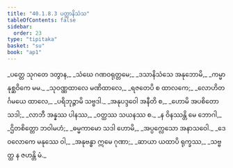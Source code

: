 ```yaml
---
title: "40.1.8.3 ပတ္တာနိသံသ"
tableOfContents: false
sidebar:
  order: 23
type: "tipitaka"
basket: "su"
book: "ap1"
---
```



<DynamicBreadcrumb />

<Division number="98" book="ap1">

<Paragraph number="4395" type="verses" book="ap1">
_ပတ္တေ သုဂတေ ဒတွာန,_  
_သံဃေ ဂဏဝရုတ္တမေ;_  
_ဒသာနိသံသေ အနုဘောမိ,_  
_ကမ္မာနုစ္ဆဝိကေ မမ._  

</Paragraph>

</Division>
<Division number="99" book="ap1">

<Paragraph number="4396" type="verses" book="ap1">
_သုဝဏ္ဏထာလေ မဏိထာလေ,_  
_ရဇတေပိ စ ထာလကေ;_  
_လောဟိတင်္ဂမယေ ထာလေ,_  
_ပရိဘုဉ္ဇာမိ သဗ္ဗဒါ._  

</Paragraph>

</Division>
<Division number="100" book="ap1">

<Paragraph number="4397" type="verses" book="ap1">
_အနုပဒ္ဒဝေါ အနီတိ စ,_  
_ဟောမိ အပစိတော သဒါ;_  
_လာဘီ အန္နဿ ပါနဿ,_  
_ဝတ္ထဿ သယနဿ စ._  

</Paragraph>

</Division>
<Division number="101" book="ap1">

<Paragraph number="4398" type="verses" book="ap1">
_န ဝိနဿန္တိ မေ ဘောဂါ,_  
_ဌိတစိတ္တော ဘဝါမဟံ;_  
_ဓမ္မကာမော သဒါ ဟောမိ,_  
_အပ္ပက္လေသော အနာသဝေါ._  

</Paragraph>

</Division>
<Division number="102" book="ap1">

<Paragraph number="4399" type="verses" book="ap1">
_ဒေဝလောကေ မနုဿေ ဝါ,_  
_အနုဗန္ဓာ ဣမေ ဂုဏာ;_  
_ဆာယာ ယထာပိ ရုက္ခဿ,_  
_သဗ္ဗတ္ထ န ဇဟန္တိ မံ._
</Paragraph>
</Division>
